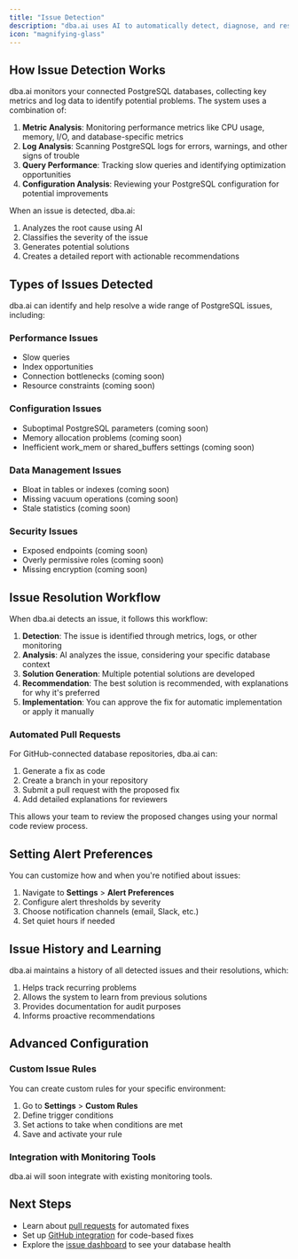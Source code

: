 ```yaml
---
title: "Issue Detection"
description: "dba.ai uses AI to automatically detect, diagnose, and resolve PostgreSQL database issues."
icon: "magnifying-glass"
---
```


## How Issue Detection Works

dba.ai monitors your connected PostgreSQL databases, collecting key metrics and log data to identify potential problems. The system uses a combination of:

1. **Metric Analysis**: Monitoring performance metrics like CPU usage, memory, I/O, and database-specific metrics
2. **Log Analysis**: Scanning PostgreSQL logs for errors, warnings, and other signs of trouble
3. **Query Performance**: Tracking slow queries and identifying optimization opportunities
4. **Configuration Analysis**: Reviewing your PostgreSQL configuration for potential improvements

When an issue is detected, dba.ai:

1. Analyzes the root cause using AI
2. Classifies the severity of the issue
3. Generates potential solutions
4. Creates a detailed report with actionable recommendations

## Types of Issues Detected

dba.ai can identify and help resolve a wide range of PostgreSQL issues, including:

### Performance Issues

- Slow queries
- Index opportunities
- Connection bottlenecks (coming soon)
- Resource constraints (coming soon)

### Configuration Issues

- Suboptimal PostgreSQL parameters (coming soon)
- Memory allocation problems (coming soon)
- Inefficient work_mem or shared_buffers settings (coming soon)

### Data Management Issues

- Bloat in tables or indexes (coming soon)
- Missing vacuum operations (coming soon)
- Stale statistics (coming soon)

### Security Issues

- Exposed endpoints (coming soon)
- Overly permissive roles (coming soon)
- Missing encryption (coming soon)

## Issue Resolution Workflow

When dba.ai detects an issue, it follows this workflow:

1. **Detection**: The issue is identified through metrics, logs, or other monitoring
2. **Analysis**: AI analyzes the issue, considering your specific database context
3. **Solution Generation**: Multiple potential solutions are developed
4. **Recommendation**: The best solution is recommended, with explanations for why it's preferred
5. **Implementation**: You can approve the fix for automatic implementation or apply it manually

### Automated Pull Requests

For GitHub-connected database repositories, dba.ai can:

1. Generate a fix as code
2. Create a branch in your repository
3. Submit a pull request with the proposed fix
4. Add detailed explanations for reviewers

This allows your team to review the proposed changes using your normal code review process.

## Setting Alert Preferences

You can customize how and when you're notified about issues:

1. Navigate to **Settings** > **Alert Preferences**
2. Configure alert thresholds by severity
3. Choose notification channels (email, Slack, etc.)
4. Set quiet hours if needed

## Issue History and Learning

dba.ai maintains a history of all detected issues and their resolutions, which:

1. Helps track recurring problems
2. Allows the system to learn from previous solutions
3. Provides documentation for audit purposes
4. Informs proactive recommendations

## Advanced Configuration

### Custom Issue Rules

You can create custom rules for your specific environment:

1. Go to **Settings** > **Custom Rules**
2. Define trigger conditions
3. Set actions to take when conditions are met
4. Save and activate your rule

### Integration with Monitoring Tools

dba.ai will soon integrate with existing monitoring tools.

## Next Steps

- Learn about [pull requests](/solving/pull-requests) for automated fixes
- Set up [GitHub integration](/integrations/github) for code-based fixes
- Explore the [issue dashboard](/dashboard) to see your database health
